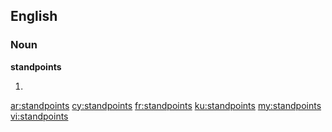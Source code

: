 ==English==

===Noun===
'''standpoints'''

# {{plural of|[[standpoint]]}}

[[ar:standpoints]]
[[cy:standpoints]]
[[fr:standpoints]]
[[ku:standpoints]]
[[my:standpoints]]
[[vi:standpoints]]
